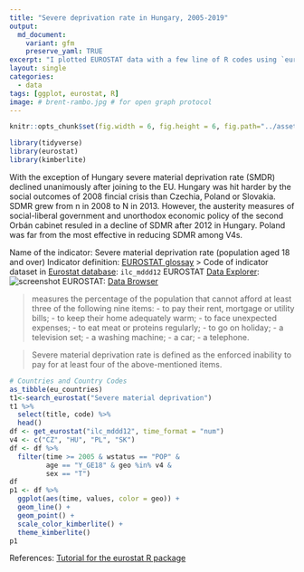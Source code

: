 ```yaml
---
title: "Severe deprivation rate in Hungary, 2005-2019"
output:
  md_document:
    variant: gfm 
    preserve_yaml: TRUE
excerpt: "I plotted EUROSTAT data with a few line of R codes using `eurostat` and `tidyverse`."
layout: single
categories:
  - data
tags: [ggplot, eurostat, R]
image: # brent-rambo.jpg # for open graph protocol
---
```


```r
knitr::opts_chunk$set(fig.width = 6, fig.height = 6, fig.path="../assets/img/21-02-22/")
```

```r
library(tidyverse)
library(eurostat)
library(kimberlite)
```
With the exception of Hungary severe material deprivation rate (SMDR) declined unanimously after joining to the EU. Hungary was hit harder by the social outcomes of 2008 fincial crisis than Czechia, Poland or Slovakia. SDMR grew from n in 2008 to N in 2013. However, the austerity measures of social-liberal government and unorthodox economic policy of the second Orbán cabinet resuled in a decline of SDMR after 2012 in Hungary. Poland was far from the most effective in reducing SDMR among V4s.


Name of the indicator: Severe material deprivation rate (population aged 18 and over)
Indicator definition: [EUROSTAT glossay](https://ec.europa.eu/eurostat/statistics-explained/index.php?title=Glossary:Severe_material_deprivation_rate)
>
Code of indicator dataset in [Eurostat database](https://ec.europa.eu/eurostat/data/database): `ilc_mddd12`
EUROSTAT [Data Explorer](http://appsso.eurostat.ec.europa.eu/nui/show.do?dataset=ilc_mddd12&lang=en):
![screenshot](/assets/img/21-02-22-screenshot.png)
EUROSTAT: [Data Browser](https://ec.europa.eu/eurostat/databrowser/view/ilc_mddd12/default/table?lang=en)


> measures the percentage of the population that cannot afford at least three of the following nine items:
 - to pay their rent, mortgage or utility bills;
 - to keep their home adequately warm;
 - to face unexpected expenses;
 - to eat meat or proteins regularly;
 - to go on holiday;
 - a television set;
 - a washing machine;
 - a car;
 - a telephone.

>Severe material deprivation rate is defined as the enforced inability to pay for at least four of the above-mentioned items. 

 
```r
# Countries and Country Codes
as_tibble(eu_countries)
t1<-search_eurostat("Severe material deprivation")
t1 %>%
  select(title, code) %>%
  head()
df <- get_eurostat("ilc_mddd12", time_format = "num")
v4 <- c("CZ", "HU", "PL", "SK")
df <- df %>%
  filter(time >= 2005 & wstatus == "POP" &
         age == "Y_GE18" & geo %in% v4 &
         sex == "T")
df
p1 <- df %>%
  ggplot(aes(time, values, color = geo)) +
  geom_line() +
  geom_point() +
  scale_color_kimberlite() +
  theme_kimberlite()
p1
```

References:
[Tutorial for the eurostat R package](http://ropengov.github.io/eurostat/articles/website/eurostat_tutorial.html)


